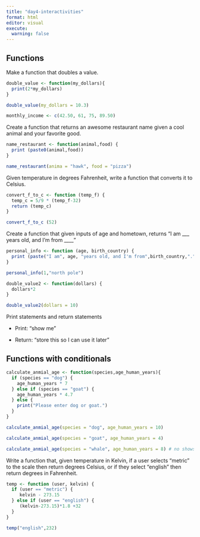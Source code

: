```yaml
---
title: "day4-interactivities"
format: html
editor: visual
execute: 
  warning: false
---
```


## Functions

Make a function that doubles a value.

```r
double_value <- function(my_dollars){
  print(2*my_dollars)
}
```

```r
double_value(my_dollars = 10.3)
```

```r
monthly_income <- c(42.50, 61, 75, 89.50)


```

Create a function that returns an awesome restaurant name given a cool animal and your favorite good.

```r
name_restaurant <- function(animal,food) {
  print (paste0(animal,food))
}

name_restaurant(anima = "hawk", food = "pizza")
```

Given temperature in degrees Fahrenheit, write a function that converts it to Celsius.

```r
convert_f_to_c <- function (temp_f) {
  temp_c = 5/9 * (temp_f-32)
  return (temp_c)
}
```

```r
convert_f_to_c (52)
```

Create a function that given inputs of age and hometown, returns "I am \_\_\_ years old, and I'm from \_\_\_\_"

```r
personal_info <- function (age, birth_country) {
  print (paste("I am", age, "years old, and I'm from",birth_country,"."))
}
```

```r
personal_info(1,"north pole")
```

```r
double_value2 <- function(dollars) {
  dollars*2
}
```

```r
double_value2(dollars = 10)
```

Print statements and return statements

-   Print: "show me"

-   Return: "store this so I can use it later"

## Functions with conditionals

```r
calculate_anmial_age <- function(species,age_human_years){
  if (species == "dog") {
    age_human_years * 7
  } else if (species == "goat") {
    age_human_years * 4.7
  } else {
    print("Please enter dog or goat.")
  }
}
```

```r
calculate_anmial_age(species = "dog", age_human_years = 10)

calculate_anmial_age(species = "goat", age_human_years = 4)

calculate_anmial_age(species = "whale", age_human_years = 8) # no shows at all 
```

Write a function that, given temperature in Kelvin, if a user selects "metric" to the scale then return degrees Celsius, or if they select "english" then return degrees in Fahrenheit.

```r
temp <- function (user, kelvin) {
  if (user == "metric") {
     kelvin - 273.15
  } else if (user == "english") {
     (kelvin-273.15)*1.8 +32
  }
}
```

```r
temp("english",232)
```
